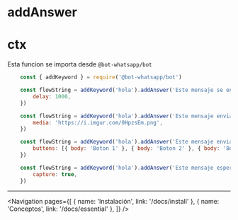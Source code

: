 
# addAnswer

# ctx

Esta funcion se importa desde `@bot-whatsapp/bot`

```js
    const { addKeyword } = require('@bot-whatsapp/bot')

    const flowString = addKeyword('hola').addAnswer('Este mensaje se enviara 1 segundo despues', {
        delay: 1000,
    })

    const flowString = addKeyword('hola').addAnswer('Este mensaje envia una imagen', {
        media: 'https://i.imgur.com/0HpzsEm.png',
    })

    const flowString = addKeyword('hola').addAnswer('Este mensaje envia tres botones', {
        buttons: [{ body: 'Boton 1' }, { body: 'Boton 2' }, { body: 'Boton 3' }],
    })

    const flowString = addKeyword('hola').addAnswer('Este mensaje espera una respueta del usuario', {
        capture: true,
    })
```

---

<Navigation
    pages={[
        { name: 'Instalación', link: '/docs/install' },
        { name: 'Conceptos', link: '/docs/essential' },
    ]}
/>
